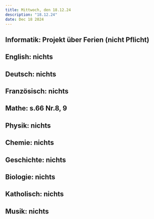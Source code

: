 ```yaml
---
title: Mittwoch, den 18.12.24
description: "18.12.24"
date: Dec 18 2024
---
```


## Informatik: Projekt über Ferien (nicht Pflicht)
## English: nichts
## Deutsch: nichts
## Französisch: nichts
## Mathe: s.66 Nr.8, 9
## Physik: nichts
## Chemie: nichts
## Geschichte: nichts
## Biologie: nichts
## Katholisch: nichts
## Musik: nichts